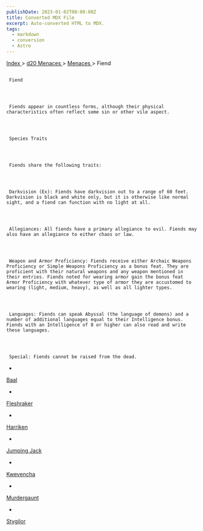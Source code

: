 ```yaml
---
publishDate: 2023-01-02T00:00:00Z
title: Converted MDX File
excerpt: Auto-converted HTML to MDX.
tags:
  - markdown
  - conversion
  - Astro
---
```







[
      Index
     ](-index)
     >
     [
      d20 Menaces
     ](menaces-d20-index)
     >
     [
      Menaces
     ](menaces-d20-menaces-index)
     > Fiend
    





## 
     Fiend
    



     Fiends appear in countless forms, although their physical characteristics often reflect some sin or other vile aspect.
    



     Species Traits
    



     Fiends share the following traits:
    



     Darkvision (Ex): Fiends have darkvision out to a range of 60 feet. Darkvision is black and white only, but it is otherwise like normal sight, and a fiend can function with no light at all.
    



     Allegiances: All fiends have a primary allegiance to evil. Fiends may also have an allegiance to either chaos or law.
    



     Weapon and Armor Proficiency: Fiends receive either Archaic Weapons Proficiency or Simple Weapons Proficiency as a bonus feat. They are proficient with their natural weapons and any weapon mentioned in their entries. Fiends noted for wearing armor gain the bonus feat Armor Proficiency with whatever type of armor they are accustomed to wearing (light, medium, heavy), as well as all lighter types.
    



     Languages: Fiends can speak Abyssal (the language of demons) and a number of additional languages equal to their Intelligence bonus. Fiends with an Intelligence of 8 or higher can also read and write these languages.
    



     Special: Fiends cannot be raised from the dead.
    


- 
[
       Baal
      ](menaces-d20-menaces-fiend-baal)

- 
[
       Fleshraker
      ](menaces-d20-menaces-fiend-fleshraker)

- 
[
       Harriken
      ](menaces-d20-menaces-fiend-harriken)

- 
[
       Jumping Jack
      ](menaces-d20-menaces-fiend-jumping-jack)

- 
[
       Kwevencha
      ](menaces-d20-menaces-fiend-kwevencha)

- 
[
       Murdergaunt
      ](menaces-d20-menaces-fiend-murdergaunt)

- 
[
       Stygilor
      ](menaces-d20-menaces-fiend-stygilor)





